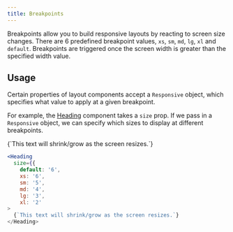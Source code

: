 ```yaml
---
title: Breakpoints
---
```


Breakpoints allow you to build responsive layouts by reacting to screen size changes.
There are 6 predefined breakpoint values, `xs`, `sm`, `md`, `lg`, `xl` and `default`.
Breakpoints are triggered once the screen width is greater than the specified width value.

<Example>
  <DataTable
    data={[
      { name: 'default', device: 'Phones (portrait)', width: '0px' },
      { name: 'xs', device: 'Phones (landscape)', width: '520px' },
      { name: 'sm', device: 'Tablets (portrait)', width: '728px' },
      { name: 'md', device: 'Tablets (landscape)', width: '1024px' },
      { name: 'lg', device: 'Laptops', width: '1280px' },
      { name: 'xl', device: 'Desktops', width: '1640px' },
    ]}
  >
    <DataColumn id="name" label="Size" />
    <DataColumn id="device" label="Device" />
    <DataColumn id="width" label="Width" />
  </DataTable>
</Example>

## Usage

Certain properties of layout components accept a `Responsive` object, which specifies what value
to apply at a given breakpoint.

For example, the [Heading](/docs/typeography/heading) component takes a `size` prop. If we pass in a
`Responsive` object, we can specify which sizes to display at different breakpoints.

<Example>
  <Heading
    size={{
      xs: '6',
      sm: '5',
      md: '4',
      lg: '3',
      xl: '2',
    }}
  >
    {`This text will shrink/grow as the screen resizes.`}
  </Heading>
</Example>

```jsx
<Heading
  size={{
    default: '6',
    xs: '6',
    sm: '5',
    md: '4',
    lg: '3',
    xl: '2'
>
  {`This text will shrink/grow as the screen resizes.`}
</Heading>
```
